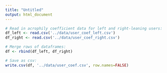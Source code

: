 ```yaml
---
title: "Untitled"
output: html_document
---
```


```r

# Read in acrophily coefficient data for left and right-leaning users:
df_left <- read.csv('../data/user_coef_left.csv')
df_right <- read.csv('../data/user_coef_right.csv')

# Merge rows of dataframes:
df <- rbind(df_left, df_right)

# Save as csv:
write.csv(df, '../data/user_coef.csv', row.names=FALSE)
```

